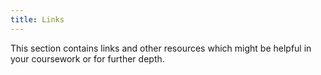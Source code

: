 ```yaml
---
title: Links
---
```


This section contains links and other resources which might be helpful in your coursework or for further depth.